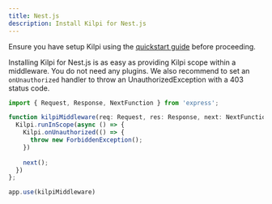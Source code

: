 ```yaml
---
title: Nest.js
description: Install Kilpi for Nest.js
---
```


Ensure you have setup Kilpi using the [quickstart guide](/docs/getting-started/quickstart) before proceeding.

Installing Kilpi for Nest.js is as easy as providing Kilpi scope within a middleware. You do not need any plugins. We also recommend to set an `onUnauthorized` handler to throw an UnauthorizedException with a 403 status code.

```ts
import { Request, Response, NextFunction } from 'express';

function kilpiMiddleware(req: Request, res: Response, next: NextFunction) {
  Kilpi.runInScope(async () => {
    Kilpi.onUnauthorized(() => {
      throw new ForbiddenException();
    })
    
    next();
  })
};

app.use(kilpiMiddleware)
```